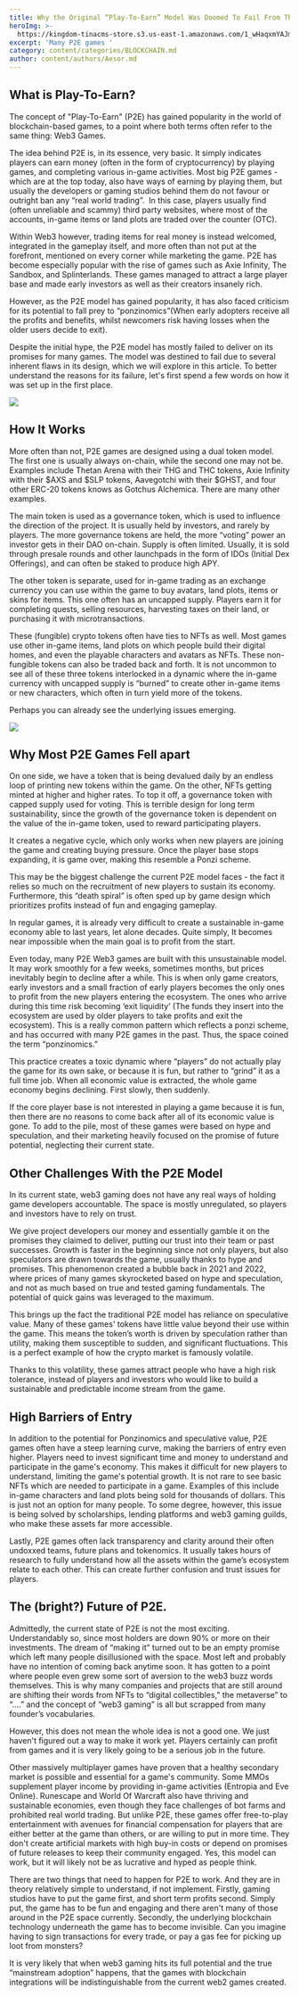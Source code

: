 ```yaml
---
title: Why the Original “Play-To-Earn” Model Was Doomed To Fail From The Start
heroImg: >-
  https://kingdom-tinacms-store.s3.us-east-1.amazonaws.com/1_wHaqxmYAJm-GRCMtSENnvg.jpg
excerpt: 'Many P2E games '
category: content/categories/BLOCKCHAIN.md
author: content/authors/Aesor.md
---
```


## What is Play-To-Earn?

The concept of "Play-To-Earn" (P2E) has gained popularity in the world of blockchain-based games, to a point where both terms often refer to the same thing: Web3 Games. 

The idea behind P2E is, in its essence, very basic. It simply indicates players can earn money (often in the form of cryptocurrency) by playing games, and completing various in-game activities. Most big P2E games - which are at the top today, also have ways of earning by playing them, but usually the developers or gaming studios behind them do not favour or outright ban any “real world trading”.  In this case, players usually find (often unreliable and scammy) third party websites, where most of the accounts, in-game items or land plots are traded over the counter (OTC).  

Within Web3 however, trading items for real money is instead welcomed, integrated in the gameplay itself, and more often than not put at the forefront, mentioned on every corner while marketing the game. P2E has become especially popular with the rise of games such as Axie Infinity, The Sandbox, and Splinterlands. These games managed to attract a large player base and made early investors as well as their creators insanely rich. 

However, as the P2E model has gained popularity, it has also faced criticism for its potential to fall prey to “ponzinomics”(When early adopters receive all the profits and benefits, whilst newcomers risk having losses when the older users decide to exit).

Despite the initial hype, the P2E model has mostly failed to deliver on its promises for many games. The model was destined to fail due to several inherent flaws in its design, which we will explore in this article. To better understand the reasons for its failure, let's first spend a few words on how it was set up in the first place. 

![](https://kingdom-tinacms-store.s3.us-east-1.amazonaws.com/testing.jpg)

## How It Works

More often than not, P2E games are designed using a dual token model. The first one is usually always on-chain, while the second one may not be. Examples include Thetan Arena with their THG and THC tokens, Axie Infinity with their $AXS and $SLP tokens, Aavegotchi with their $GHST, and four other ERC-20 tokens knows as Gotchus Alchemica. There are many other examples.  

The main token is used as a governance token, which is used to influence the direction of the project. It is usually held by investors, and rarely by players. The more governance tokens are held, the more “voting” power an investor gets in their DAO on-chain. Supply is often limited. Usually, it is sold through presale rounds and other launchpads in the form of IDOs (Initial Dex Offerings), and can often be staked to produce high APY. 

The other token is separate, used for in-game trading as an exchange currency you can use within the game to buy avatars, land plots, items or skins for items. This one often has an uncapped supply. Players earn it for completing quests, selling resources, harvesting taxes on their land, or purchasing it with microtransactions. 

These (fungible) crypto tokens often have ties to NFTs as well. Most games use other in-game items, land plots on which people build their digital homes, and even the playable characters and avatars as NFTs. These non-fungible tokens can also be traded back and forth. It is not uncommon to see all of these three tokens interlocked in a dynamic where the in-game currency with uncapped supply is “burned” to create other in-game items or new characters, which often in turn yield more of the tokens. 

Perhaps you can already see the underlying issues emerging. 

![](https://kingdom-tinacms-store.s3.us-east-1.amazonaws.com/7ql2vv.jpg)

## Why Most P2E Games Fell apart

On one side, we have a token that is being devalued daily by an endless loop of printing new tokens within the game. On the other, NFTs getting minted at higher and higher rates. To top it off, a governance token with capped supply used for voting. This is terrible design for long term sustainability, since the growth of the governance token is dependent on the value of the in-game token, used to reward participating players. 

It creates a negative cycle, which only works when new players are joining the game and creating buying pressure. Once the player base stops expanding, it is game over, making this resemble a Ponzi scheme.

This may be the biggest challenge the current P2E model faces - the fact it relies so much on the recruitment of new players to sustain its economy. Furthermore, this “death spiral” is often sped up by game design which prioritizes profits instead of fun and engaging gameplay. 

In regular games, it is already very difficult to create a sustainable in-game economy able to last years, let alone decades. Quite simply, It becomes near impossible when the main goal is to profit from the start. 

Even today, many P2E Web3 games are built with this unsustainable model. It may work smoothly for a few weeks, sometimes months, but prices inevitably begin to decline after a while. This is when only game creators, early investors and a small fraction of early players becomes the only ones to profit from the new players entering the ecosystem. The ones who arrive during this time risk becoming ‘exit liquidity’ (The funds they insert into the ecosystem are used by older players to take profits and exit the ecosystem). This is a really common pattern which reflects a ponzi scheme, and has occurred with many P2E games in the past. Thus, the space coined the term “ponzinomics.”

This practice creates a toxic dynamic where “players” do not actually play the game for its own sake, or because it is fun, but rather to “grind” it as a full time job. When all economic value is extracted, the whole game economy begins declining. First slowly, then suddenly.

If the core player base is not interested in playing a game because it is fun, then there are no reasons to come back after all of its economic value is gone. To add to the pile, most of these games were based on hype and speculation, and their marketing heavily focused on the promise of future potential, neglecting their current state.

## Other Challenges With the P2E Model

In its current state, web3 gaming does not have any real ways of holding game developers accountable. The space is mostly unregulated, so players and investors have to rely on trust. 

We give project developers our money and essentially gamble it on the promises they claimed to deliver, putting our trust into their team or past successes. Growth is faster in the beginning since not only players, but also speculators are drawn towards the game, usually thanks to hype and promises. This phenomenon created a bubble back in 2021 and 2022, where prices of many games skyrocketed based on hype and speculation, and not as much based on true and tested gaming fundamentals. The potential of quick gains was leveraged to the maximum.

This brings up the fact the traditional P2E model has reliance on speculative value. Many of these games' tokens have little value beyond their use within the game. This means the token’s worth is driven by speculation rather than utility, making them susceptible to sudden, and significant fluctuations. This is a perfect example of how the crypto market is famously volatile. 

Thanks to this volatility, these games attract people who have a high risk tolerance, instead of players and investors who would like to build a sustainable and predictable income stream from the game.

## High Barriers of Entry

In addition to the potential for Ponzinomics and speculative value, P2E games often have a steep learning curve, making the barriers of entry even higher. Players need to invest significant time and money to understand and participate in the game's economy. This makes it difficult for new players to understand, limiting the game's potential growth. It is not rare to see basic NFTs which are needed to participate in a game. Examples of this include in-game characters and land plots being sold for thousands of dollars. This is just not an option for many people. To some degree, however, this issue is being solved by scholarships, lending platforms and web3 gaming guilds, who make these assets far more accessible. 

Lastly, P2E games often lack transparency and clarity around their often undoxxed teams, future plans and tokenomics. It usually takes hours of research to fully understand how all the assets within the game’s ecosystem relate to each other. This can create further confusion and trust issues for players. 

## The (bright?) Future of P2E. 

Admittedly, the current state of P2E is not the most exciting. Understandably so, since most holders are down 90% or more on their investments. The dream of “making it” turned out to be an empty promise which left many people disillusioned with the space. Most left and probably have no intention of coming back anytime soon. It has gotten to a point where people even grew some sort of aversion to the web3 buzz words themselves. This is why many companies and projects that are still around are shifting their words from NFTs to “digital collectibles,” the metaverse” to “....” and the concept of “web3 gaming” is all but scrapped from many founder’s vocabularies. 

However, this does not mean the whole idea is not a good one. We just haven't figured out a way to make it work yet. Players certainly can profit from games and it is very likely going to be a serious job in the future. 

Other massively multiplayer games have proven that a healthy secondary market is possible and essential for a game's community. Some MMOs supplement player income by providing in-game activities (Entropia and Eve Online). Runescape and World Of Warcraft also have thriving and sustainable economies, even though they face challenges of bot farms and prohibited real world trading. But unlike P2E, these games offer free-to-play entertainment with avenues for financial compensation for players that are either better at the game than others, or are willing to put in more time. They don't create artificial markets with high buy-in costs or depend on promises of future releases to keep their community engaged. Yes, this model can work, but it will likely not be as lucrative and hyped as people think.

There are two things that need to happen for P2E to work. And they are in theory relatively simple to understand, if not implement. Firstly, gaming studios have to put the game first, and short term profits second. Simply put, the game has to be fun and engaging and there aren't many of those around in the P2E space currently. Secondly, the underlying blockchain technology underneath the game has to become invisible. Can you imagine having to sign transactions for every trade, or pay a gas fee for picking up loot from monsters? 

It is very likely that when web3 gaming hits its full potential and the true “mainstream adoption” happens, that the games with blockchain integrations will be indistinguishable from the current web2 games created.




